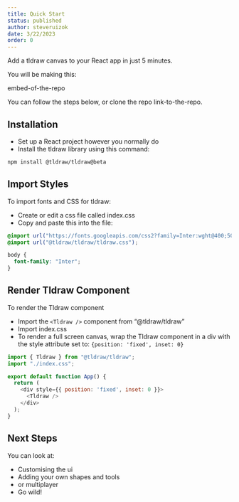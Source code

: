 ```yaml
---
title: Quick Start
status: published
author: steveruizok
date: 3/22/2023
order: 0
---
```


Add a tldraw canvas to your React app in just 5 minutes.

You will be making this:  

embed-of-the-repo

You can follow the steps below, or clone the repo link-to-the-repo. 

## Installation

- Set up a React project however you normally do
- Install the tldraw library using this command:
```bash
npm install @tldraw/tldraw@beta
```

## Import Styles
To import fonts and CSS for tldraw:

- Create or edit a css file called index.css 
- Copy and paste this into the file:
```CSS
@import url("https://fonts.googleapis.com/css2?family=Inter:wght@400;500;700&family=Roboto+Mono:wght@400;700&display=swap");
@import url("@tldraw/tldraw/tldraw.css");

body {
  font-family: "Inter";
}
```

## Render Tldraw Component

To render the Tldraw component

- Import the ```<Tldraw />``` component from “@tldraw/tldraw”
- Import index.css
- To render a full screen canvas, wrap the Tldraw component in a div with the style attribute set to: ```{position: 'fixed', inset: 0}```
```javascript
import { Tldraw } from "@tldraw/tldraw";
import "./index.css";

export default function App() {
  return (
    <div style={{ position: 'fixed', inset: 0 }}>
      <Tldraw />
    </div>
  );
}
```

## Next Steps
You can look at: 

- Customising the ui 
- Adding your own shapes and tools 
- or multiplayer 
- Go wild! 
